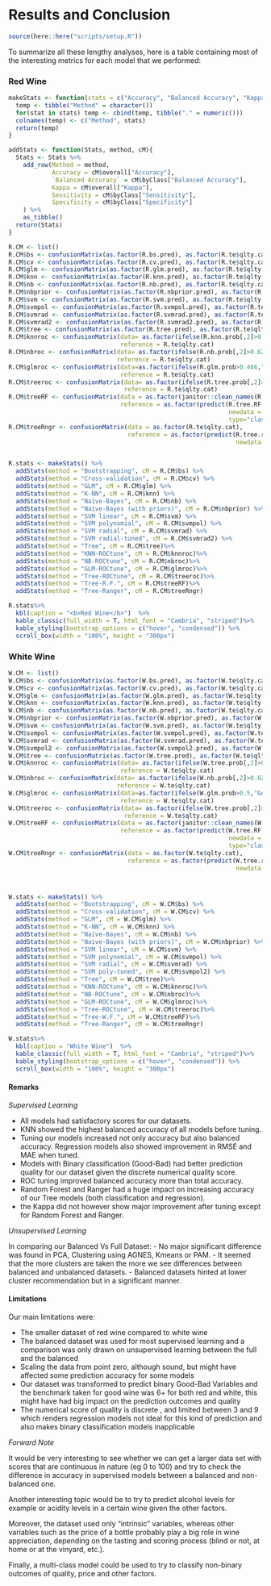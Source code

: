 # Results and Conclusion

```{r, echo = FALSE, message = FALSE}
source(here::here("scripts/setup.R"))
```

To summarize all these lengthy analyses, here is a table containing most of the interesting metrics for each model that we performed:

### Red Wine



```{r, echo = FALSE, include=TRUE}
makeStats <- function(stats = c("Accuracy", "Balanced Accuracy", "Kappa", "Sensitivity", "Specificity")){
  temp <- tibble("Method" = character())
  for(stat in stats) temp <- cbind(temp, tibble("." = numeric()))
  colnames(temp) <- c("Method", stats)
  return(temp)
}

addStats <- function(Stats, method, cM){
  Stats <- Stats %>% 
    add_row(Method = method,
            Accuracy = cM$overall["Accuracy"],
            `Balanced Accuracy` = cM$byClass["Balanced Accuracy"],
            Kappa = cM$overall["Kappa"],
            Sensitivity = cM$byClass["Sensitivity"],
            Specificity = cM$byClass["Specificity"]
    ) %>%
    as_tibble()
  return(Stats)
}

R.CM <- list()
R.CM$bs <- confusionMatrix(as.factor(R.bs.pred), as.factor(R.te$qlty.cat))
R.CM$cv <- confusionMatrix(as.factor(R.cv.pred), as.factor(R.te$qlty.cat))
R.CM$glm <- confusionMatrix(as.factor(R.glm.pred), as.factor(R.te$qlty.cat))
R.CM$knn <- confusionMatrix(as.factor(R.knn.pred), as.factor(R.te$qlty.cat))
R.CM$nb <- confusionMatrix(as.factor(R.nb.pred), as.factor(R.te$qlty.cat))
R.CM$nbprior <- confusionMatrix(as.factor(R.nbprior.pred), as.factor(R.te$qlty.cat))
R.CM$svm <- confusionMatrix(as.factor(R.svm.pred), as.factor(R.te$qlty.cat))
R.CM$svmpol <- confusionMatrix(as.factor(R.svmpol.pred), as.factor(R.te$qlty.cat))
R.CM$svmrad <- confusionMatrix(as.factor(R.svmrad.pred), as.factor(R.te$qlty.cat))
R.CM$svmrad2 <- confusionMatrix(as.factor(R.svmrad2.pred), as.factor(R.te$qlty.cat))
R.CM$tree <- confusionMatrix(as.factor(R.tree.pred), as.factor(R.te$qlty.cat))
R.CM$knnroc <- confusionMatrix(data= as.factor(ifelse(R.knn.prob[,2]>0.9,"Good","Bad")),
                               reference = R.te$qlty.cat)
R.CM$nbroc <- confusionMatrix(data= as.factor(ifelse(R.nb.prob[,2]>0.627,"Good","Bad")),
                              reference = R.te$qlty.cat)
R.CM$glmroc <- confusionMatrix(data=as.factor(ifelse(R.glm.prob>0.466,"Good","Bad")),
                               reference = R.te$qlty.cat)
R.CM$treeroc <- confusionMatrix(data= as.factor(ifelse(R.tree.prob[,2]>0.519,"Good","Bad")),
                                reference = R.te$qlty.cat)
R.CM$treeRF <- confusionMatrix(data = as.factor(janitor::clean_names(R.te)$qlty_cat),
                               reference = as.factor(predict(R.tree.RF,
                                                             newdata = janitor::clean_names(R.te)[,-12], 
                                                             type="class")))
R.CM$treeRngr <- confusionMatrix(data = as.factor(R.te$qlty.cat),
                                 reference = as.factor(predict(R.tree.rng,
                                                               newdata = R.te[,-12])))


R.stats <- makeStats() %>% 
  addStats(method = "Bootstrapping", cM = R.CM$bs) %>%
  addStats(method = "Cross-validation", cM = R.CM$cv) %>%
  addStats(method = "GLM", cM = R.CM$glm) %>%
  addStats(method = "K-NN", cM = R.CM$knn) %>%
  addStats(method = "Naive-Bayes", cM = R.CM$nb) %>%
  addStats(method = "Naive-Bayes (with priors)", cM = R.CM$nbprior) %>%
  addStats(method = "SVM linear", cM = R.CM$svm) %>%
  addStats(method = "SVM polynomial", cM = R.CM$svmpol) %>%
  addStats(method = "SVM radial", cM = R.CM$svmrad) %>%
  addStats(method = "SVM radial-tuned", cM = R.CM$svmrad2) %>%
  addStats(method = "Tree", cM = R.CM$tree)%>%
  addStats(method = "KNN-ROCtune", cM = R.CM$knnroc)%>%
  addStats(method = "NB-ROCtune", cM = R.CM$nbroc)%>%
  addStats(method = "GLM-ROCtune", cM = R.CM$glmroc)%>%
  addStats(method = "Tree-ROCtune", cM = R.CM$treeroc)%>%
  addStats(method = "Tree-R.F.", cM = R.CM$treeRF)%>%
  addStats(method = "Tree-Ranger", cM = R.CM$treeRngr)

R.stats%>%
  kbl(caption = "<b>Red Wine</b>")  %>%
  kable_classic(full_width = T, html_font = "Cambria", "striped")%>%
  kable_styling(bootstrap_options = c("hover", "condensed")) %>% 
  scroll_box(width = "100%", height = "300px")

```




### White Wine

```{r, echo = FALSE, include=TRUE}

W.CM <- list()
W.CM$bs <- confusionMatrix(as.factor(W.bs.pred), as.factor(W.te$qlty.cat))
W.CM$cv <- confusionMatrix(as.factor(W.cv.pred), as.factor(W.te$qlty.cat))
W.CM$glm <- confusionMatrix(as.factor(W.glm.pred), as.factor(W.te$qlty.cat))
W.CM$knn <- confusionMatrix(as.factor(W.knn.pred), as.factor(W.te$qlty.cat))
W.CM$nb <- confusionMatrix(as.factor(W.nb.pred), as.factor(W.te$qlty.cat))
W.CM$nbprior <- confusionMatrix(as.factor(W.nbprior.pred), as.factor(W.te$qlty.cat))
W.CM$svm <- confusionMatrix(as.factor(W.svm.pred), as.factor(W.te$qlty.cat))
W.CM$svmpol <- confusionMatrix(as.factor(W.svmpol.pred), as.factor(W.te$qlty.cat))
W.CM$svmrad <- confusionMatrix(as.factor(W.svmrad.pred), as.factor(W.te$qlty.cat))
W.CM$svmpol2 <- confusionMatrix(as.factor(W.svmpol2.pred), as.factor(W.te$qlty.cat))
W.CM$tree <- confusionMatrix(as.factor(W.tree.pred), as.factor(W.te$qlty.cat))
W.CM$knnroc <- confusionMatrix(data= as.factor(ifelse(W.tree.prob[,2]>0.37,"Good","Bad")),
                               reference = W.te$qlty.cat)
W.CM$nbroc <- confusionMatrix(data= as.factor(ifelse(W.nb.prob[,2]>0.62,"Good","Bad")),
                              reference = W.te$qlty.cat)
W.CM$glmroc <- confusionMatrix(data=as.factor(ifelse(W.glm.prob>0.5,"Good","Bad")),
                               reference = W.te$qlty.cat)
W.CM$treeroc <- confusionMatrix(data= as.factor(ifelse(W.tree.prob[,2]>0.49,"Good","Bad")),
                                reference = W.te$qlty.cat)
W.CM$treeRF <- confusionMatrix(data = as.factor(janitor::clean_names(W.te)$qlty_cat),
                               reference = as.factor(predict(W.tree.RF,
                                                             newdata = janitor::clean_names(W.te)[,-12], 
                                                             type="class")))
W.CM$treeRngr <- confusionMatrix(data = as.factor(W.te$qlty.cat),
                                 reference = as.factor(predict(W.tree.rng,
                                                               newdata = W.te[,-12])))



W.stats <- makeStats() %>% 
  addStats(method = "Bootstrapping", cM = W.CM$bs) %>%
  addStats(method = "Cross-validation", cM = W.CM$cv) %>%
  addStats(method = "GLM", cM = W.CM$glm) %>%
  addStats(method = "K-NN", cM = W.CM$knn) %>%
  addStats(method = "Naive-Bayes", cM = W.CM$nb) %>%
  addStats(method = "Naive-Bayes (with priors)", cM = W.CM$nbprior) %>%
  addStats(method = "SVM linear", cM = W.CM$svm) %>%
  addStats(method = "SVM polynomial", cM = W.CM$svmpol) %>%
  addStats(method = "SVM radial", cM = W.CM$svmrad) %>%
  addStats(method = "SVM poly-tuned", cM = W.CM$svmpol2) %>%
  addStats(method = "Tree", cM = W.CM$tree)%>%
  addStats(method = "KNN-ROCtune", cM = W.CM$knnroc)%>%
  addStats(method = "NB-ROCtune", cM = W.CM$nbroc)%>%
  addStats(method = "GLM-ROCtune", cM = W.CM$glmroc)%>%
  addStats(method = "Tree-ROCtune", cM = W.CM$treeroc)%>%
  addStats(method = "Tree-W.F.", cM = W.CM$treeRF)%>%
  addStats(method = "Tree-Ranger", cM = W.CM$treeRngr)

W.stats%>%
  kbl(caption = "White Wine")  %>%
  kable_classic(full_width = T, html_font = "Cambria", "striped")%>%
  kable_styling(bootstrap_options = c("hover", "condensed")) %>% 
  scroll_box(width = "100%", height = "300px")
```

#### Remarks

*Supervised Learning*

- All models had satisfactory scores for our datasets.
- KNN showed the highest balanced accuracy of all models before tuning.
- Tuning our models increased not only accuracy but also balanced accuracy. Regression models also showed improvement in RMSE and MAE when tuned.
- Models with Binary classification (Good-Bad) had better prediction quality for our dataset given the discrete numerical quality score.
- ROC tuning improved balanced accuracy more than total accuracy.
- Random Forest and Ranger had a huge impact on increasing accuracy of our Tree models (both classification and regression).
- the Kappa did not however show major improvement after tuning except for Random Forest and Ranger.

*Unsupervised Learning*

In comparing our Balanced Vs Full Dataset:
- No major significant difference was found in PCA, Clustering using AGNES, Kmeans or PAM.
- It seemed that the more clusters are taken the more we see differences between balanced and unbalanced datasets.
- Balanced datasets hinted at lower cluster recommendation but in a significant manner.

#### Limitations

Our main limitations were:

- The smaller dataset of red wine compared to white wine
- The balanced dataset was used for most supervised learning and a comparison was only drawn on unsupervised learning between the full and the balanced
- Scaling the data from point zero, although sound, but might have affected some prediction accuracy for some models
- Our dataset was transformed to predict binary Good-Bad Variables and the benchmark taken for good wine was 6+ for both red and white, this might have had big impact on the prediction outcomes and quality
- The numerical score of quality is discrete , and limited between 3 and 9 which renders regression models not ideal for this kind of prediction and also makes binary classification models inapplicable 

*Forward Note*

It would be very interesting to see whether we can get a larger data set with scores that are continuous in nature (eg 0 to 100) and try to check the difference in accuracy in supervised models between a balanced and non-balanced one.

Another interesting topic would be to try to predict alcohol levels for example or acidity levels in a certain wine given the other factors.

Moreover, the dataset used only "intrinsic" variables, whereas other variables such as the price of a bottle probably play a big role in wine appreciation, depending on the tasting and scoring process (blind or not, at home or at the vinyard, etc.).

Finally, a multi-class model could be used to try to classify non-binary outcomes of quality, price and other factors.

